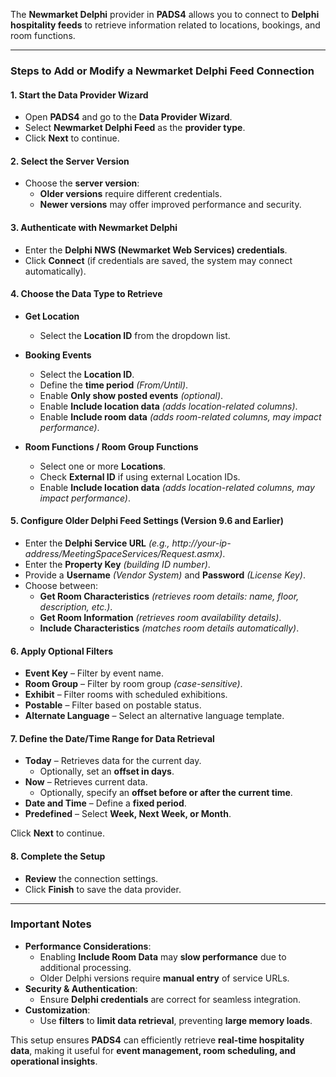 
The **Newmarket Delphi** provider in **PADS4** allows you to connect to **Delphi hospitality feeds** to retrieve information related to locations, bookings, and room functions.

---

### **Steps to Add or Modify a Newmarket Delphi Feed Connection**  

#### **1. Start the Data Provider Wizard**
- Open **PADS4** and go to the **Data Provider Wizard**.
- Select **Newmarket Delphi Feed** as the **provider type**.
- Click **Next** to continue.

#### **2. Select the Server Version**
- Choose the **server version**:
  - **Older versions** require different credentials.
  - **Newer versions** may offer improved performance and security.

#### **3. Authenticate with Newmarket Delphi**
- Enter the **Delphi NWS (Newmarket Web Services) credentials**.
- Click **Connect** (if credentials are saved, the system may connect automatically).

#### **4. Choose the Data Type to Retrieve**
- **Get Location**  
  - Select the **Location ID** from the dropdown list.

- **Booking Events**  
  - Select the **Location ID**.
  - Define the **time period** *(From/Until)*.
  - Enable **Only show posted events** *(optional)*.
  - Enable **Include location data** *(adds location-related columns)*.
  - Enable **Include room data** *(adds room-related columns, may impact performance)*.

- **Room Functions / Room Group Functions**  
  - Select one or more **Locations**.
  - Check **External ID** if using external Location IDs.
  - Enable **Include location data** *(adds location-related columns, may impact performance)*.

#### **5. Configure Older Delphi Feed Settings (Version 9.6 and Earlier)**
- Enter the **Delphi Service URL** *(e.g., http://your-ip-address/MeetingSpaceServices/Request.asmx)*.
- Enter the **Property Key** *(building ID number)*.
- Provide a **Username** *(Vendor System)* and **Password** *(License Key)*.
- Choose between:
  - **Get Room Characteristics** *(retrieves room details: name, floor, description, etc.)*.
  - **Get Room Information** *(retrieves room availability details)*.
  - **Include Characteristics** *(matches room details automatically)*.

#### **6. Apply Optional Filters**
- **Event Key** – Filter by event name.
- **Room Group** – Filter by room group *(case-sensitive)*.
- **Exhibit** – Filter rooms with scheduled exhibitions.
- **Postable** – Filter based on postable status.
- **Alternate Language** – Select an alternative language template.

#### **7. Define the Date/Time Range for Data Retrieval**
- **Today** – Retrieves data for the current day.
  - Optionally, set an **offset in days**.
- **Now** – Retrieves current data.
  - Optionally, specify an **offset before or after the current time**.
- **Date and Time** – Define a **fixed period**.
- **Predefined** – Select **Week, Next Week, or Month**.

Click **Next** to continue.

#### **8. Complete the Setup**
- **Review** the connection settings.
- Click **Finish** to save the data provider.

---

### **Important Notes**
- **Performance Considerations**:
  - Enabling **Include Room Data** may **slow performance** due to additional processing.
  - Older Delphi versions require **manual entry** of service URLs.
- **Security & Authentication**:
  - Ensure **Delphi credentials** are correct for seamless integration.
- **Customization**:
  - Use **filters** to **limit data retrieval**, preventing **large memory loads**.
  
This setup ensures **PADS4** can efficiently retrieve **real-time hospitality data**, making it useful for **event management, room scheduling, and operational insights**.